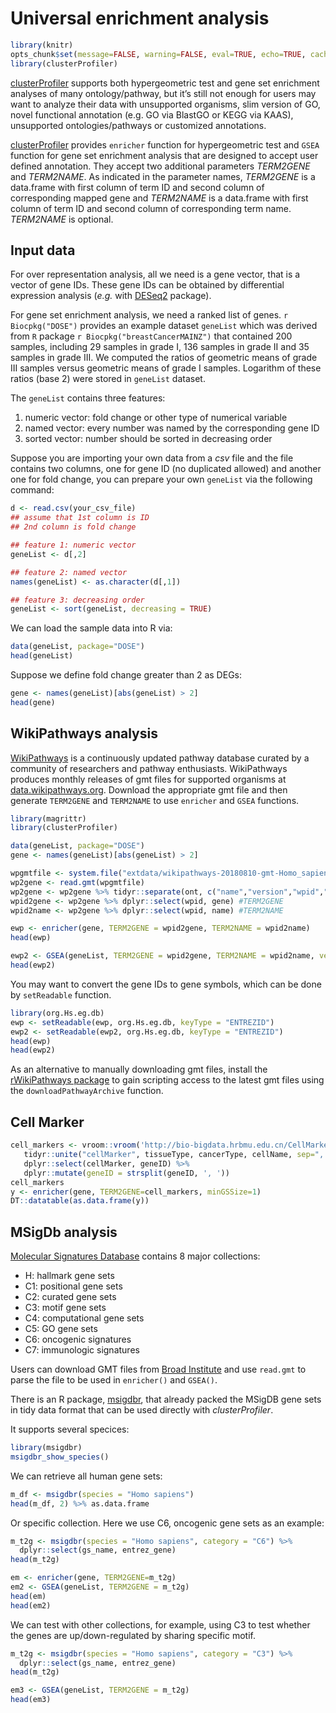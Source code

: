 # Universal enrichment analysis {#chapter3}


```r
library(knitr)
opts_chunk$set(message=FALSE, warning=FALSE, eval=TRUE, echo=TRUE, cache=TRUE)
library(clusterProfiler)
```


[clusterProfiler](https://www.bioconductor.org/packages/clusterProfiler) supports both hypergeometric test and gene set enrichment analyses of many ontology/pathway, but it's still not enough for users may want to analyze their data with unsupported organisms, slim version of GO, novel functional annotation (e.g. GO via BlastGO or KEGG via KAAS), unsupported ontologies/pathways or customized annotations.

[clusterProfiler](https://www.bioconductor.org/packages/clusterProfiler) provides `enricher` function for hypergeometric test and `GSEA` function for gene set enrichment analysis that are designed to accept user defined annotation. They accept two additional parameters _TERM2GENE_ and _TERM2NAME_. As indicated in the parameter names, _TERM2GENE_ is a data.frame with first column of term ID and second column of corresponding mapped gene and _TERM2NAME_ is a data.frame with first column of term ID and second column of corresponding term name. _TERM2NAME_ is optional.


## Input data

For over representation analysis, all we need is a gene vector, that is a vector of gene IDs. These gene IDs can be obtained by differential expression analysis (*e.g.* with [DESeq2](http://www.bioconductor.org/packages/DESeq2) package). 

For gene set enrichment analysis, we need a ranked list of genes. `r Biocpkg("DOSE")` provides an example dataset `geneList` which was derived from `R` package `r Biocpkg("breastCancerMAINZ")` that contained 200 samples, including 29 samples in grade I, 136 samples in grade II and 35 samples in grade III. We computed the ratios of geometric means of grade III samples versus geometric means of grade I samples. Logarithm of these ratios (base 2) were stored in `geneList` dataset.

The `geneList` contains three features:

1. numeric vector: fold change or other type of numerical variable
2. named vector: every number was named by the corresponding gene ID
3. sorted vector: number should be sorted in decreasing order

Suppose you are importing your own data from a *csv* file and the file contains two columns, one for gene ID (no duplicated allowed) and another one for fold change, you can prepare your own `geneList` via the following command:

```r
d <- read.csv(your_csv_file)
## assume that 1st column is ID
## 2nd column is fold change

## feature 1: numeric vector
geneList <- d[,2]

## feature 2: named vector
names(geneList) <- as.character(d[,1])

## feature 3: decreasing order
geneList <- sort(geneList, decreasing = TRUE)
```

We can load the sample data into R via:

```r
data(geneList, package="DOSE")
head(geneList)
```

Suppose we define fold change greater than 2 as DEGs:

```r
gene <- names(geneList)[abs(geneList) > 2]
head(gene)
```



## WikiPathways analysis


[WikiPathways](https://www.wikipathways.org) is a continuously updated pathway database curated by a community of researchers and pathway enthusiasts. WikiPathways produces monthly releases of gmt files for supported organisms at [data.wikipathways.org](http://data.wikipathways.org/current/gmt/). Download the appropriate gmt file and then generate `TERM2GENE` and `TERM2NAME` to use `enricher` and `GSEA` functions. 

```r
library(magrittr)
library(clusterProfiler)

data(geneList, package="DOSE")
gene <- names(geneList)[abs(geneList) > 2]

wpgmtfile <- system.file("extdata/wikipathways-20180810-gmt-Homo_sapiens.gmt", package="clusterProfiler")
wp2gene <- read.gmt(wpgmtfile)
wp2gene <- wp2gene %>% tidyr::separate(ont, c("name","version","wpid","org"), "%")
wpid2gene <- wp2gene %>% dplyr::select(wpid, gene) #TERM2GENE
wpid2name <- wp2gene %>% dplyr::select(wpid, name) #TERM2NAME

ewp <- enricher(gene, TERM2GENE = wpid2gene, TERM2NAME = wpid2name)
head(ewp)

ewp2 <- GSEA(geneList, TERM2GENE = wpid2gene, TERM2NAME = wpid2name, verbose=FALSE)
head(ewp2)
```

You may want to convert the gene IDs to gene symbols, which can be done by `setReadable` function. 


```r
library(org.Hs.eg.db)
ewp <- setReadable(ewp, org.Hs.eg.db, keyType = "ENTREZID")
ewp2 <- setReadable(ewp2, org.Hs.eg.db, keyType = "ENTREZID")
head(ewp)
head(ewp2)
```

As an alternative to manually downloading gmt files, install the [rWikiPathways package](https://bioconductor.org/packages/release/bioc/html/rWikiPathways.html) to gain scripting access to the latest gmt files using the `downloadPathwayArchive` function.


## Cell Marker	

```r
cell_markers <- vroom::vroom('http://bio-bigdata.hrbmu.edu.cn/CellMarker/download/Human_cell_markers.txt') %>%
   tidyr::unite("cellMarker", tissueType, cancerType, cellName, sep=", ") %>% 
   dplyr::select(cellMarker, geneID) %>%
   dplyr::mutate(geneID = strsplit(geneID, ', '))
cell_markers
y <- enricher(gene, TERM2GENE=cell_markers, minGSSize=1)
DT::datatable(as.data.frame(y))
```




## MSigDb analysis


[Molecular Signatures Database](http://software.broadinstitute.org/gsea/msigdb) contains 8 major collections:

* H: hallmark gene sets
* C1: positional gene sets
* C2: curated gene sets
* C3: motif gene sets
* C4: computational gene sets
* C5: GO gene sets
* C6: oncogenic signatures
* C7: immunologic signatures

Users can download GMT files from [Broad Institute](http://software.broadinstitute.org/gsea/msigdb) and use `read.gmt` to parse the file to be used in `enricher()` and `GSEA()`.

There is an R package, [msigdbr](https://cran.r-project.org/package=msigdbr), that already packed the MSigDB gene sets in tidy data format that can be used directly with *clusterProfiler*.

It supports several specices:

```r
library(msigdbr)
msigdbr_show_species()
```

We can retrieve all human gene sets:

```r
m_df <- msigdbr(species = "Homo sapiens")
head(m_df, 2) %>% as.data.frame
```


Or specific collection. Here we use C6, oncogenic gene sets as an example:
```r
m_t2g <- msigdbr(species = "Homo sapiens", category = "C6") %>% 
  dplyr::select(gs_name, entrez_gene)
head(m_t2g)

em <- enricher(gene, TERM2GENE=m_t2g)
em2 <- GSEA(geneList, TERM2GENE = m_t2g)
head(em)
head(em2)
```

We can test with other collections, for example, using C3 to test whether the genes are up/down-regulated by sharing specific motif.

```r
m_t2g <- msigdbr(species = "Homo sapiens", category = "C3") %>% 
  dplyr::select(gs_name, entrez_gene)
head(m_t2g)

em3 <- GSEA(geneList, TERM2GENE = m_t2g)
head(em3)
```

<!--


# DAVID functional analysis

[clusterProfiler](https://www.bioconductor.org/packages/clusterProfiler) provides enrichment and GSEA analysis with GO, KEGG, DO and Reactome pathway supported internally, some user may prefer GO and KEGG analysis with DAVID[@huang_david_2007] and still attracted by the visualization methods provided by [clusterProfiler](https://www.bioconductor.org/packages/clusterProfiler)[@paranjpe_genome_wid_2013]. To bridge the gap between DAVID and clusterProfiler, we implemented `enrichDAVID`. This function query enrichment analysis result from DAVID webserver via [RDAVIDWebService](https://www.bioconductor.org/packages/RDAVIDWebService)[@fresno_rdavidwebservice_2013] and stored the result as an `enrichResult` instance, so that we can use all the visualization functions in [clusterProfiler](https://www.bioconductor.org/packages/clusterProfiler) to visualize DAVID results. `enrichDAVID` is fully compatible with `compareCluster` function and comparing enrichment results from different gene clusters is now available with DAVID.

```r
david <- enrichDAVID(gene = gene,
                     idType = "ENTREZ_GENE_ID",
                     listType = "Gene",
                     annotation = "KEGG_PATHWAY",
                     david.user = "clusterProfiler@hku.hk")
```

DAVID Web Service has the following limitations:

+ A job with more than 3000 genes to generate gene or term cluster report will not be handled by DAVID due to resource limit.
+ No more than 200 jobs in a day from one user or computer.
+ DAVID Team reserves right to suspend any improper uses of the web service without notice.

For more details, please refer to [http://david.abcc.ncifcrf.gov/content.jsp?file=WS.html](http://david.abcc.ncifcrf.gov/content.jsp?file=WS.html).

As user has limited usage, please [register](http://david.abcc.ncifcrf.gov/webservice/register.htm) and use your own user account to run `enrichDAVID`.


-->